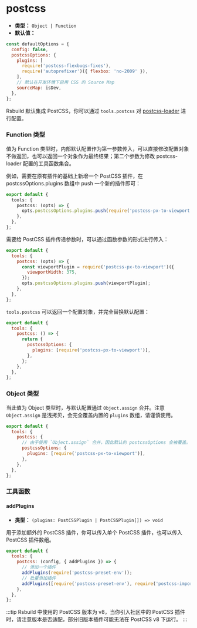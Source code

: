 # postcss

- **类型：** `Object | Function`
- **默认值：**

```js
const defaultOptions = {
  config: false,
  postcssOptions: {
    plugins: [
      require('postcss-flexbugs-fixes'),
      require('autoprefixer')({ flexbox: 'no-2009' }),
    ],
    // 默认在开发环境下启用 CSS 的 Source Map
    sourceMap: isDev,
  },
};
```

Rsbuild 默认集成 PostCSS，你可以通过 `tools.postcss` 对 [postcss-loader](https://github.com/webpack-contrib/postcss-loader) 进行配置。

### Function 类型

值为 Function 类型时，内部默认配置作为第一参数传入，可以直接修改配置对象不做返回，也可以返回一个对象作为最终结果；第二个参数为修改 postcss-loader 配置的工具函数集合。

例如，需要在原有插件的基础上新增一个 PostCSS 插件，在 postcssOptions.plugins 数组中 push 一个新的插件即可：

```ts
export default {
  tools: {
    postcss: (opts) => {
      opts.postcssOptions.plugins.push(require('postcss-px-to-viewport'));
    },
  },
};
```

需要给 PostCSS 插件传递参数时，可以通过函数参数的形式进行传入：

```js
export default {
  tools: {
    postcss: (opts) => {
      const viewportPlugin = require('postcss-px-to-viewport')({
        viewportWidth: 375,
      });
      opts.postcssOptions.plugins.push(viewportPlugin);
    },
  },
};
```

`tools.postcss` 可以返回一个配置对象，并完全替换默认配置：

```js
export default {
  tools: {
    postcss: () => {
      return {
        postcssOptions: {
          plugins: [require('postcss-px-to-viewport')],
        },
      };
    },
  },
};
```

### Object 类型

当此值为 Object 类型时，与默认配置通过 `Object.assign` 合并。注意 `Object.assign` 是浅拷贝，会完全覆盖内置的 `plugins` 数组，请谨慎使用。

```js
export default {
  tools: {
    postcss: {
      // 由于使用 `Object.assign` 合并，因此默认的 postcssOptions 会被覆盖。
      postcssOptions: {
        plugins: [require('postcss-px-to-viewport')],
      },
    },
  },
};
```

### 工具函数

#### addPlugins

- **类型：** `(plugins: PostCSSPlugin | PostCSSPlugin[]) => void`

用于添加额外的 PostCSS 插件，你可以传入单个 PostCSS 插件，也可以传入 PostCSS 插件数组。

```js
export default {
  tools: {
    postcss: (config, { addPlugins }) => {
      // 添加一个插件
      addPlugins(require('postcss-preset-env'));
      // 批量添加插件
      addPlugins([require('postcss-preset-env'), require('postcss-import')]);
    },
  },
};
```

:::tip
Rsbuild 中使用的 PostCSS 版本为 v8，当你引入社区中的 PostCSS 插件时，请注意版本是否适配，部分旧版本插件可能无法在 PostCSS v8 下运行。
:::
